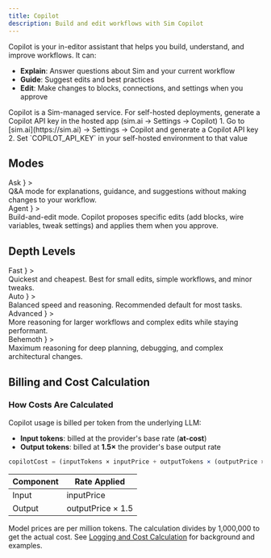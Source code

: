 ```yaml
---
title: Copilot
description: Build and edit workflows with Sim Copilot
---
```



Copilot is your in-editor assistant that helps you build, understand, and improve workflows. It can:

- **Explain**: Answer questions about Sim and your current workflow
- **Guide**: Suggest edits and best practices
- **Edit**: Make changes to blocks, connections, and settings when you approve

<Callout type="info">
  Copilot is a Sim-managed service. For self-hosted deployments, generate a Copilot API key in the hosted app (sim.ai → Settings → Copilot)
  1. Go to [sim.ai](https://sim.ai) → Settings → Copilot and generate a Copilot API key
  2. Set `COPILOT_API_KEY` in your self-hosted environment to that value
</Callout>

## Modes

<Cards>
  <Card
    title={
      <span className="inline-flex items-center gap-2">
        <MessageCircle className="h-4 w-4 text-muted-foreground" />
        Ask
      </span>
    }
  >
    <div className="m-0 text-sm">
      Q&A mode for explanations, guidance, and suggestions without making changes to your workflow.
    </div>
  </Card>
  <Card
    title={
      <span className="inline-flex items-center gap-2">
        <Package className="h-4 w-4 text-muted-foreground" />
        Agent
      </span>
    }
  >
    <div className="m-0 text-sm">
      Build-and-edit mode. Copilot proposes specific edits (add blocks, wire variables, tweak settings) and applies them when you approve.
    </div>
  </Card>
</Cards>

## Depth Levels

<Cards>
  <Card
    title={
      <span className="inline-flex items-center gap-2">
        <Zap className="h-4 w-4 text-muted-foreground" />
        Fast
      </span>
    }
  >
    <div className="m-0 text-sm">Quickest and cheapest. Best for small edits, simple workflows, and minor tweaks.</div>
  </Card>
  <Card
    title={
      <span className="inline-flex items-center gap-2">
        <InfinityIcon className="h-4 w-4 text-muted-foreground" />
        Auto
      </span>
    }
  >
    <div className="m-0 text-sm">Balanced speed and reasoning. Recommended default for most tasks.</div>
  </Card>
  <Card
    title={
      <span className="inline-flex items-center gap-2">
        <Brain className="h-4 w-4 text-muted-foreground" />
        Advanced
      </span>
    }
  >
    <div className="m-0 text-sm">More reasoning for larger workflows and complex edits while staying performant.</div>
  </Card>
  <Card
    title={
      <span className="inline-flex items-center gap-2">
        <BrainCircuit className="h-4 w-4 text-muted-foreground" />
        Behemoth
      </span>
    }
  >
    <div className="m-0 text-sm">Maximum reasoning for deep planning, debugging, and complex architectural changes.</div>
  </Card>
</Cards>

## Billing and Cost Calculation

### How Costs Are Calculated

Copilot usage is billed per token from the underlying LLM:

- **Input tokens**: billed at the provider's base rate (**at-cost**)
- **Output tokens**: billed at **1.5×** the provider's base output rate

```javascript
copilotCost = (inputTokens × inputPrice + outputTokens × (outputPrice × 1.5)) / 1,000,000
```

| Component | Rate Applied         |
|----------|----------------------|
| Input    | inputPrice           |
| Output   | outputPrice × 1.5    |

<Callout type="info">
  Model prices are per million tokens. The calculation divides by 1,000,000 to get the actual cost. See <a href="/execution/advanced#cost-calculation">Logging and Cost Calculation</a> for background and examples.
</Callout>
